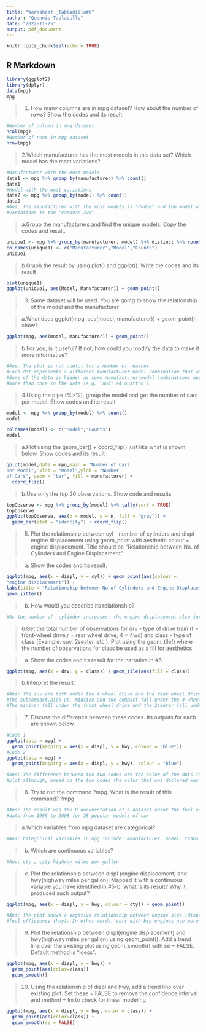 ---
title: "Worksheet _Tabladillo#6"
author: "Quennie Tabladillo"
date: "2022-11-25"
output: pdf_document
---

```{r setup, include=FALSE}
knitr::opts_chunk$set(echo = TRUE)
```

## R Markdown
```{r mpg, include = TRUE}
library(ggplot2)
library(dplyr)
data(mpg)
mpg
```

>1. How many columns are in mpg dataset? How about the number of rows? Show the
codes and its result.

```{r 1, include = TRUE}
#Number of column in mpg dataset
ncol(mpg)
#Number of rows in mpg dataset
nrow(mpg)
```

>2.Which manufacturer has the most models in this data set? Which model has the
most variations?

```{r 2, include = TRUE}
#Manufacturer with the most models
data1 <- mpg %>% group_by(manufacturer) %>% count() 
data1
#Model with the most variations
data2 <- mpg %>% group_by(model) %>% count()
data2
#Ans: The manufacturer with the most models is "dodge" and the model with the most
#variations is the "caravan 2wd"
```

>a.Group the manufacturers and find the unique models. Copy the codes and result.

```{R 2a, include = TRUE}
unique1 <- mpg %>% group_by(manufacturer, model) %>% distinct %>% count()
colnames(unique1) <- c("Manufacturer","Model","Counts")
unique1
```

>b.Graph the result by using plot() and ggplot(). Write the codes and its result

```{r 2b, echo = TRUE}
plot(unique1)
ggplot(unique1, aes(Model, Manufacturer)) + geom_point()
```

>3. Same dataset will be used. You are going to show the relationship of the 
model and the manufacturer

>a.What does ggplot(mpg, aes(model, manufacturer)) + geom_point() show?

```{r 3a, echo = TRUE}
ggplot(mpg, aes(model, manufacturer)) + geom_point()
```

>b.For you, is it useful? If not, how could you modify the data to make it more
informative?

```{r 3b}
#Ans: The plot is not useful for a number of reasons
#Each dot represents a different manufacturer-model combination that we observe in the data.
#Some of the data is hidden as some manufacturer-model combinations appear
#more than once in the data (e.g. `audi a4 quattro`)
```

>4.Using the pipe (%>%), group the model and get the number of cars per model.
Show codes and its result

```{r 4, echo = FALSE}
model <- mpg %>% group_by(model) %>% count()
model

colnames(model) <- c("Model","Counts")
model
```

>a.Plot using the geom_bar() + coord_flip() just like what is shown below. Show
codes and its result

```{r 4a, echo = TRUE}
qplot(model,data = mpg,main = "Number of Cars
per Model", xlab = "Model",ylab = "Number
of Cars", geom = "bar", fill = manufacturer) +
  coord_flip()
```

>b.Use only the top 20 observations. Show code and results

```{r 4b, echo = TRUE}
topObserve <- mpg %>% group_by(model) %>% tally(sort = TRUE)
topObserve
ggplot(topObserve, aes(x = model, y = n, fill = "gray")) + 
  geom_bar(stat = "identity") + coord_flip()
```

>5. Plot the relationship between cyl - number of cylinders and displ - engine 
displacement using geom_point with aesthetic colour = engine displacement. 
Title should be “Relationship between No. of Cylinders and Engine Displacement”.

>a. Show the codes and its result.

```{r 5a, echo = TRUE}
ggplot(mpg, aes(x = displ, y = cyl)) + geom_point(aes(colour =
"engine displacement")) +
labs(title = "Relationship between No of Cylinders and Engine Displacement") + 
geom_jitter()
```

>b. How would you describe its relationship?

```{r 5b, include = TRUE}
#As the number of  cylinder increases, the engine displacement also increases.
```

>6.Get the total number of observations for drv - type of drive train 
(f = front-wheel drive,r = rear wheel drive, 4 = 4wd) and class - type of class 
(Example: suv, 2seater, etc.).
Plot using the geom_tile() where the number of observations for class be used as a
fill for aesthetics.

>a. Show the codes and its result for the narrative in #6.

```{r 6a, echo = TRUE}
ggplot(mpg, aes(x = drv, y = class)) + geom_tile(aes(fill = class))
```

>b.Interpret the result.

```{r 6b, include = TRUE}
#Ans: The suv are both under the 4 wheel drive and the rear wheel drive, while
#the subcompact,pick up, midsize and the compact fall under the 4 wheel drive only.
#The minivan fall under the front wheel drive and the 2seater fall under the rear wheel drive.
```

>7.  Discuss the difference between these codes. Its outputs for each are shown below.

```{r 7, echo = TRUE}
#Code 1
ggplot(data = mpg) +
  geom_point(mapping = aes(x = displ, y = hwy, colour = "blue"))
#Code 2
ggplot(data = mpg) +
  geom_point(mapping = aes(x = displ, y = hwy), colour = "blue")

#Ans: The difference between the two codes are the color of the dots in the
#plot although, based on the two codes the color that was declared was blue.
```

>8. Try to run the command ?mpg. What is the result of this command?
?mpg

```{r 8, include = TRUE}
#Ans: The result was the R documentation of a dataset about the fuel economy 
#data from 1999 to 2008 for 38 popular models of car
```

>a.Which variables from mpg dataset are categorical?

```{r 8a, include =TRUE}
#Ans: Categorical variables in mpg include: manufacturer, model, trans (type of transmission), drv (front-wheel drive, rear-wheel, 4wd), fl (fuel type), and class (type of car).
```

>b. Which are continuous variables?

```{r 8b, include = TRUE}
#Ans: cty , city highway miles per gallon
```

>c. Plot the relationship between displ (engine displacement) and hwy(highway miles per gallon). Mapped
it with a continuous variable you have identified in #5-b. What is its result? Why it produced such
output?

```{r 8c, echo = TRUE}
ggplot(mpg, aes(x = displ, y = hwy, colour = cty)) + geom_point()

#Ans: The plot shows a negative relationship between engine size (displ) and 
#fuel efficiency (hwy). In other words, cars with big engines use more fuel.
```

>9. Plot the relationship between displ(engine displacement) and hwy(highway miles per gallon) using
geom_point(). Add a trend line over the existing plot using geom_smooth() with se = FALSE. Default
method is “loess”.

```{r 9, echo = TRUE}
ggplot(mpg, aes(x = displ, y = hwy)) +
  geom_point(aes(color=class)) +
  geom_smooth()
```

>10. Using the relationship of displ and hwy, add a trend line over existing plot. Set these = FALSE to
remove the confidence interval and method = lm to check for linear modeling

```{r 10, echo = TRUE} 
ggplot(mpg, aes(x = displ, y = hwy, color = class)) + 
  geom_point(aes(color=class)) + 
  geom_smooth(se = FALSE)
```
